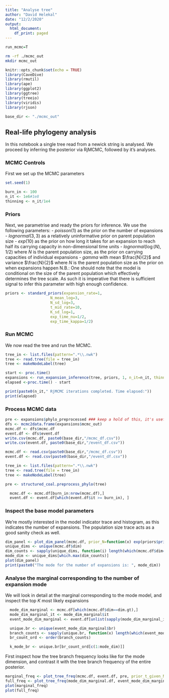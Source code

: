 ```yaml
---
title: "Analyse tree"
author: "David Helekal"
date: "12/2/2020"
output:
  html_document:
    df_print: paged
---
```


```r
run_mcmc=T
```

```bash
rm -rf ./mcmc_out
mkdir mcmc_out
```

```r
knitr::opts_chunk$set(echo = TRUE)
library(CaveDive)
library(rmutil)
library(ape)
library(ggplot2)
library(ggtree)
library(treeio)
library(viridis)
library(rjson)

base_dir <- "./mcmc_out"
```
## Real-life phylogeny analysis

In this notebook a single tree read from a newick string is analysed.
We proceed by inferring the posterior via RjMCMC, followed by it's analyses. 

### MCMC Controls
First we set up the MCMC parameters
```r
set.seed(1)

burn_in <- 100
n_it <- 1e6#1e8
thinning <- n_it/1e4
```

### Priors
Next, we parametrise and ready the priors for inference.
We use the following parameters:
- $poisson(1)$ as the prior on the number of expansions
- $lognormal(3,3)$ as a relatively uninformative prior on parent population size
- $exp(10)$ as the prior on how long it takes for an expansion to reach half its carrying capacity in non-dimensional time units
- $lognormal(\log(N), 1/2)$ where $N$ is the parent population size, as the prior on carrying capacities of individual expansions
- $gamma$ with mean $\frac{N}{2}$ and variance $\frac{N}{2}$ where $N$ is the parent population size as the prior on when expansions happen
N.B.: One should note that the model is conditional on the size of the parent population which effectively determines the tree scale. As such it is imperative that there is sufficient signal to infer this parameter with high enough confidence.

```r
priors <- standard_priors(expansion_rate=1, 
                    N_mean_log=3, 
                    N_sd_log=3, 
                    t_mid_rate=10, 
                    K_sd_log=1, 
                    exp_time_nu=1/2, 
                    exp_time_kappa=1/2)
```

### Run MCMC
We now read the tree and run the MCMC.
```r
tree_in <- list.files(pattern=".*\\.nwk")
tree <- read.tree(file = tree_in)
tree <- makeNodeLabel(tree)

start <- proc.time()
expansions <- run_expansion_inference(tree, priors, 1, n_it=n_it, thinning=thinning)
elapsed <-proc.time() - start

print(paste0(n_it," RjMCMC iterations completed. Time elapsed:"))
print(elapsed)
```

### Process MCMC data
```r
pre <- expansions$phylo_preprocessed ### keep a hold of this, it's useful for plotting
dfs <- mcmc2data.frame(expansions$mcmc_out)
mcmc.df <- dfs$mcmc.df
event.df <- dfs$event.df
write.csv(mcmc.df, paste0(base_dir,"/mcmc_df.csv"))
write.csv(event.df, paste0(base_dir,"/event_df.csv"))
```

```r
mcmc.df <- read.csv(paste0(base_dir,"/mcmc_df.csv"))
event.df <- read.csv(paste0(base_dir,"/event_df.csv"))

tree_in <- list.files(pattern=".*\\.nwk")
tree <- read.tree(file = tree_in)
tree <- makeNodeLabel(tree)

pre <- structured_coal.preprocess_phylo(tree)
```

```r
  mcmc.df <- mcmc.df[burn_in:nrow(mcmc.df),]
  event.df <- event.df[which(event.df$it >= burn_in), ]
```

### Inspect the base model parameters
We're mostly interested in the model indicator trace and histogram, as this indicates the number of expansions.
The population size trace acts as a good sanity check as well.
```r
dim_panel <- plot_dim_panel(mcmc.df, prior_N=function(x) exp(priors$prior_N(x)))
unique_dims <- unique(mcmc.df$dim)
dim_counts <- sapply(unique_dims, function(i) length(which(mcmc.df$dim==i)))
mode_dim <- unique_dims[which.max(dim_counts)]
plot(dim_panel)
print(paste0("The mode for the number of expansions is: ", mode_dim))
```

### Analyse the marginal corresponding to the number of expansion mode
We will look in detail at the marginal corresponding to the mode model, and inspect the top $K$ most likely expansions
```r
  mode_dim_marginal <- mcmc.df[which(mcmc.df$dim==dim.gt),]
  mode_dim_marginal_it <- mode_dim_marginal$it
  event_mode_dim_marginal <- event.df[unlist(sapply(mode_dim_marginal_it, function (x) which(event.df$it==x))),]

  unique.br <- unique(event_mode_dim_marginal$br)
  branch_counts <- sapply(unique.br, function(x) length(which(event_mode_dim_marginal$br == x)))
  br_count_ord <- order(branch_counts)

  k_mode_br <- unique.br[br_count_ord[c(1:mode_dim)]]
```

First inspect how the tree branch frequency looks like for the mode dimension, and contrast it with the tree branch frequency of the entire posterior. 
```r
marginal_freq <- plot_tree_freq(mcmc.df, event.df, pre, prior_t_given_N=function(t,N) exp(priors$prior_t_given_N(t,N)))
full_freq <- plot_tree_freq(mode_dim_marginal.df, event_mode_dim_marginal.df, pre, prior_t_given_N=function(t,N) exp(priors$prior_t_given_N(t,N)))
plot(marginal_freq)
plot(full_freq)
```